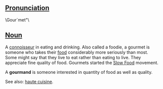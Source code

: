 ==[[Pronunciation]]==

\Gour`met"\ 

==[[Noun]]==

A [[connoisseur]] in eating and drinking. Also called a foodie, a gourmet is someone who takes their [[food]] considerably more seriously than most. Some might say that they live to eat rather than eating to live. They appreciate fine quality of food. Gourmets started the [http://en.wikipedia.org/wiki/Slow_Food Slow Food] movement.

A  '''gourmand''' is someone interested in quantity of food as well as quality.

See also: [[haute cuisine]].